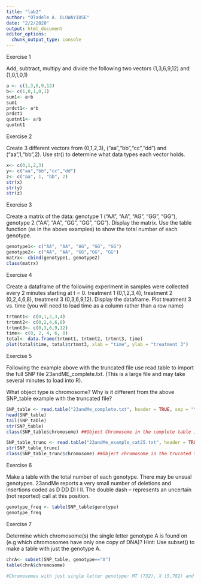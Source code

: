 ```yaml
---
title: "lab2"
author: "Oladele A. OLUWAYIOSE"
date: "2/2/2020"
output: html_document
editor_options: 
  chunk_output_type: console
---
```

Exercise 1

Add, subtract, multipy and divide the following two vectors (1,3,6,9,12) and (1,0,1,0,1)
```r
a <- c(1,3,6,9,12)
b<- c(1,0,1,0,1)
sum1<- a+b
sum1
prdct1<- a*b
prdct1
quotnt1<- a/b
quotnt1
```


Exercise 2

Create 3 different vectors from (0,1,2,3), (“aa”,“bb”,“cc”,“dd”) and (“aa”,1,“bb”,2). Use str() to determine what data types each vector holds.
```r
x<- c(0,1,2,3)
y<- c("aa","bb","cc","dd")
z<- c("aa", 1, "bb", 2)
str(x)
str(y)
str(z)
```

Exercise 3

Create a matrix of the data: genotype 1 (“AA”, “AA”, “AG”, “GG”, “GG”), genotype 2 (“AA”, “AA”, “GG”, “GG”, “GG”). Display the matrix. Use the table function (as in the above examples) to show the total number of each genotype.
```r
genotype1<- c("AA", "AA", "AG", "GG", "GG")
genotype2<- c("AA", "AA", "GG","GG", "GG")
matrx<- cbind(genotype1, genotype2)
class(matrx) 
```

Exercise 4

Create a dataframe of the following experiment in samples were collected every 2 minutes starting at t = 0. treatment 1 (0,1,2,3,4), treatment 2 (0,2,4,6,8), treatment 3 (0,3,6,9,12). Display the dataframe. Plot treatment 3 vs. time (you will need to load time as a column rather than a row name)
```r
trtmnt1<- c(0,1,2,3,4)
trtmnt2<- c(0,2,4,6,8)
trtmnt3<- c(0,3,6,9,12)
time<- c(0, 2, 4, 6, 8)
total<- data.frame(trtmnt1, trtmnt2, trtmnt3, time)
plot(total$time, total$trtmnt3, xlab = "time", ylab = "treatment 3")
```


Exercise 5

Following the example above with the truncated file use read.table to import the full SNP file 23andME_complete.txt. (This is a large file and may take several minutes to load into R).

What object type is chromosome? Why is it different from the above SNP_table example with the truncated file?
```r
SNP_table <- read.table("23andMe_complete.txt", header = TRUE, sep = "\t")
head(SNP_table)
tail(SNP_table)
str(SNP_table)
class(SNP_table$chromosome) ##Object Chromosome in the complete table is a "factor" 

SNP_table_trunc <- read.table("23andMe_example_cat25.txt", header = TRUE, sep = "\t")
str(SNP_table_trunc)
class(SNP_table_trunc$chromosome) ##Object chromosome in the trucated table is an "integer"


```


Exercise 6

Make a table with the total number of each genotype. There may be unsual genotypes. 23andMe reports a very small number of deletions and insertions coded as D DD DI I II. The double dash – represents an uncertain (not reported) call at this position.
```r
genotype_freq <- table(SNP_table$genotype)
genotype_freq
```


Exercise 7

Determine which chromosome(s) the single letter genotype A is found on (e.g which chromosomes have only one copy of DNA)? Hint: Use subset() to make a table with just the genotype A.
```r
chrA<- subset(SNP_table, genotype=="A")
table(chrA$chromosome)

#Chromosomes with just single letter genotype: MT (732), X (5,782) and Y (162)
```